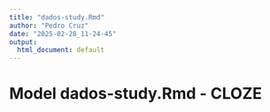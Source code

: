 ```yaml
---
title: "dados-study.Rmd"
author: "Pedro Cruz"
date: "2025-02-28_11-24-45"
output:
  html_document: default
---
```



# Model dados-study.Rmd - CLOZE

